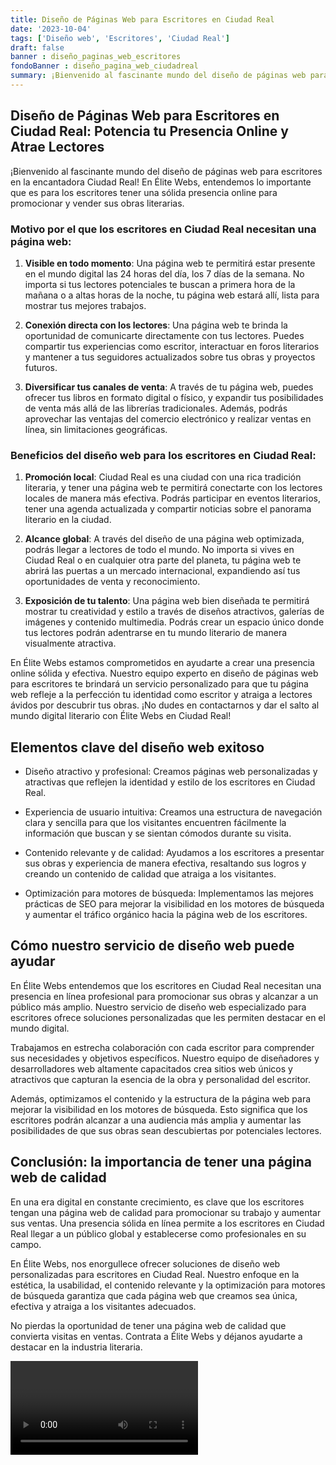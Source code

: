 ```yaml
---
title: Diseño de Páginas Web para Escritores en Ciudad Real
date: '2023-10-04'
tags: ['Diseño web', 'Escritores', 'Ciudad Real']
draft: false
banner : diseño_paginas_web_escritores
fondoBanner : diseño_pagina_web_ciudadreal
summary: ¡Bienvenido al fascinante mundo del diseño de páginas web para escritores en la encantadora Ciudad Real! En Élite Webs, entendemos lo importante que es para los escritores tener una sólida presencia online para promocionar y vender sus obras literarias. 
---
```


## Diseño de Páginas Web para Escritores en Ciudad Real: Potencia tu Presencia Online y Atrae Lectores

¡Bienvenido al fascinante mundo del diseño de páginas web para escritores en la encantadora Ciudad Real! En Élite Webs, entendemos lo importante que es para los escritores tener una sólida presencia online para promocionar y vender sus obras literarias. 

### Motivo por el que los escritores en Ciudad Real necesitan una página web:

1. **Visible en todo momento**: Una página web te permitirá estar presente en el mundo digital las 24 horas del día, los 7 días de la semana. No importa si tus lectores potenciales te buscan a primera hora de la mañana o a altas horas de la noche, tu página web estará allí, lista para mostrar tus mejores trabajos.

2. **Conexión directa con los lectores**: Una página web te brinda la oportunidad de comunicarte directamente con tus lectores. Puedes compartir tus experiencias como escritor, interactuar en foros literarios y mantener a tus seguidores actualizados sobre tus obras y proyectos futuros.

3. **Diversificar tus canales de venta**: A través de tu página web, puedes ofrecer tus libros en formato digital o físico, y expandir tus posibilidades de venta más allá de las librerías tradicionales. Además, podrás aprovechar las ventajas del comercio electrónico y realizar ventas en línea, sin limitaciones geográficas.

### Beneficios del diseño web para los escritores en Ciudad Real:

1. **Promoción local**: Ciudad Real es una ciudad con una rica tradición literaria, y tener una página web te permitirá conectarte con los lectores locales de manera más efectiva. Podrás participar en eventos literarios, tener una agenda actualizada y compartir noticias sobre el panorama literario en la ciudad.

2. **Alcance global**: A través del diseño de una página web optimizada, podrás llegar a lectores de todo el mundo. No importa si vives en Ciudad Real o en cualquier otra parte del planeta, tu página web te abrirá las puertas a un mercado internacional, expandiendo así tus oportunidades de venta y reconocimiento.

3. **Exposición de tu talento**: Una página web bien diseñada te permitirá mostrar tu creatividad y estilo a través de diseños atractivos, galerías de imágenes y contenido multimedia. Podrás crear un espacio único donde tus lectores podrán adentrarse en tu mundo literario de manera visualmente atractiva.

En Élite Webs estamos comprometidos en ayudarte a crear una presencia online sólida y efectiva. Nuestro equipo experto en diseño de páginas web para escritores te brindará un servicio personalizado para que tu página web refleje a la perfección tu identidad como escritor y atraiga a lectores ávidos por descubrir tus obras. ¡No dudes en contactarnos y dar el salto al mundo digital literario con Élite Webs en Ciudad Real!

<GifSeo />

<Cta />

## Elementos clave del diseño web exitoso

- Diseño atractivo y profesional: Creamos páginas web personalizadas y atractivas que reflejen la identidad y estilo de los escritores en Ciudad Real.

- Experiencia de usuario intuitiva: Creamos una estructura de navegación clara y sencilla para que los visitantes encuentren fácilmente la información que buscan y se sientan cómodos durante su visita.

- Contenido relevante y de calidad: Ayudamos a los escritores a presentar sus obras y experiencia de manera efectiva, resaltando sus logros y creando un contenido de calidad que atraiga a los visitantes.

- Optimización para motores de búsqueda: Implementamos las mejores prácticas de SEO para mejorar la visibilidad en los motores de búsqueda y aumentar el tráfico orgánico hacia la página web de los escritores.

## Cómo nuestro servicio de diseño web puede ayudar

En Élite Webs entendemos que los escritores en Ciudad Real necesitan una presencia en línea profesional para promocionar sus obras y alcanzar a un público más amplio. Nuestro servicio de diseño web especializado para escritores ofrece soluciones personalizadas que les permiten destacar en el mundo digital.

Trabajamos en estrecha colaboración con cada escritor para comprender sus necesidades y objetivos específicos. Nuestro equipo de diseñadores y desarrolladores web altamente capacitados crea sitios web únicos y atractivos que capturan la esencia de la obra y personalidad del escritor.

Además, optimizamos el contenido y la estructura de la página web para mejorar la visibilidad en los motores de búsqueda. Esto significa que los escritores podrán alcanzar a una audiencia más amplia y aumentar las posibilidades de que sus obras sean descubiertas por potenciales lectores.

## Conclusión: la importancia de tener una página web de calidad

En una era digital en constante crecimiento, es clave que los escritores tengan una página web de calidad para promocionar su trabajo y aumentar sus ventas. Una presencia sólida en línea permite a los escritores en Ciudad Real llegar a un público global y establecerse como profesionales en su campo.

En Élite Webs, nos enorgullece ofrecer soluciones de diseño web personalizadas para escritores en Ciudad Real. Nuestro enfoque en la estética, la usabilidad, el contenido relevante y la optimización para motores de búsqueda garantiza que cada página web que creamos sea única, efectiva y atraiga a los visitantes adecuados.

No pierdas la oportunidad de tener una página web de calidad que convierta visitas en ventas. Contrata a Élite Webs y déjanos ayudarte a destacar en la industria literaria.

<Video />

<CtaBot job='Escritores' city='Ciudad Real'/>

<Gmaps query='Ciudad Real+españa+maps' />